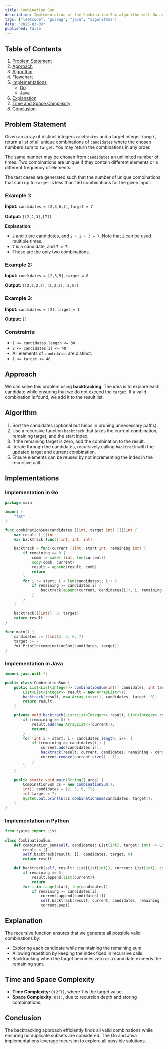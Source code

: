 ```yaml
---
title: Combination Sum
description: Implementation of the Combination Sum algorithm with Go and Java.
tags: ["leetcode", "golang", "java", "algorithms"]
date: "2025-03-03"
published: false
---
```


## Table of Contents

1. [Problem Statement](#problem-statement)
2. [Approach](#approach)
3. [Algorithm](#algorithm)
4. [Flowchart](#flowchart)
5. [Implementations](#implementations)
   - [Go](#implementation-in-go)
   - [Java](#implementation-in-java)
6. [Explanation](#explanation)
7. [Time and Space Complexity](#time-and-space-complexity)
8. [Conclusion](#conclusion)

## Problem Statement

Given an array of distinct integers `candidates` and a target integer `target`, return a list of all unique combinations of `candidates` where the chosen numbers sum to `target`. You may return the combinations in any order.

The same number may be chosen from `candidates` an unlimited number of times. Two combinations are unique if they contain different elements or a different frequency of elements.

The test cases are generated such that the number of unique combinations that sum up to `target` is less than 150 combinations for the given input.

### Example 1:

**Input:** `candidates = [2,3,6,7]`, `target = 7`

**Output:** `[[2,2,3],[7]]`

**Explanation:**
- `2` and `3` are candidates, and `2 + 2 + 3 = 7`. Note that `2` can be used multiple times.
- `7` is a candidate, and `7 = 7`.
- These are the only two combinations.

### Example 2:

**Input:** `candidates = [2,3,5]`, `target = 8`

**Output:** `[[2,2,2,2],[2,3,3],[3,5]]`

### Example 3:

**Input:** `candidates = [2]`, `target = 1`

**Output:** `[]`

### Constraints:

- `1 <= candidates.length <= 30`
- `2 <= candidates[i] <= 40`
- All elements of `candidates` are distinct.
- `1 <= target <= 40`

## Approach

We can solve this problem using **backtracking**. The idea is to explore each candidate while ensuring that we do not exceed the `target`. If a valid combination is found, we add it to the result list.

## Algorithm

1. Sort the candidates (optional but helps in pruning unnecessary paths).
2. Use a recursive function `backtrack` that takes the current combination, remaining target, and the start index.
3. If the remaining target is zero, add the combination to the result.
4. Iterate through the candidates, recursively calling `backtrack` with the updated target and current combination.
5. Ensure elements can be reused by not incrementing the index in the recursive call.

## Implementations

### Implementation in Go

```go
package main

import (
	"fmt"
)

func combinationSum(candidates []int, target int) [][]int {
	var result [][]int
	var backtrack func([]int, int, int)

	backtrack = func(current []int, start int, remaining int) {
		if remaining == 0 {
			comb := make([]int, len(current))
			copy(comb, current)
			result = append(result, comb)
			return
		}
		for i := start; i < len(candidates); i++ {
			if remaining >= candidates[i] {
				backtrack(append(current, candidates[i]), i, remaining-candidates[i])
			}
		}
	}

	backtrack([]int{}, 0, target)
	return result
}

func main() {
	candidates := []int{2, 3, 6, 7}
	target := 7
	fmt.Println(combinationSum(candidates, target))
}
```

### Implementation in Java

```java
import java.util.*;

public class CombinationSum {
    public List<List<Integer>> combinationSum(int[] candidates, int target) {
        List<List<Integer>> result = new ArrayList<>();
        backtrack(result, new ArrayList<>(), candidates, target, 0);
        return result;
    }

    private void backtrack(List<List<Integer>> result, List<Integer> current, int[] candidates, int remaining, int start) {
        if (remaining == 0) {
            result.add(new ArrayList<>(current));
            return;
        }
        for (int i = start; i < candidates.length; i++) {
            if (remaining >= candidates[i]) {
                current.add(candidates[i]);
                backtrack(result, current, candidates, remaining - candidates[i], i);
                current.remove(current.size() - 1);
            }
        }
    }

    public static void main(String[] args) {
        CombinationSum cs = new CombinationSum();
        int[] candidates = {2, 3, 6, 7};
        int target = 7;
        System.out.println(cs.combinationSum(candidates, target));
    }
}
```

### Implementation in Python
```python
from typing import List

class CombinationSum:
    def combination_sum(self, candidates: List[int], target: int) -> List[List[int]]:
        result = []
        self.backtrack(result, [], candidates, target, 0)
        return result

    def backtrack(self, result: List[List[int]], current: List[int], candidates: List[int], remaining: int, start: int):
        if remaining == 0:
            result.append(list(current))
            return
        for i in range(start, len(candidates)):
            if remaining >= candidates[i]:
                current.append(candidates[i])
                self.backtrack(result, current, candidates, remaining - candidates[i], i)
                current.pop()
```

## Explanation

The recursive function ensures that we generate all possible valid combinations by:
- Exploring each candidate while maintaining the remaining sum.
- Allowing repetition by keeping the index fixed in recursive calls.
- Backtracking when the target becomes zero or a candidate exceeds the remaining sum.

## Time and Space Complexity

- **Time Complexity:** `O(2^T)`, where `T` is the target value.
- **Space Complexity:** `O(T)`, due to recursion depth and storing combinations.

## Conclusion

The backtracking approach efficiently finds all valid combinations while ensuring no duplicate subsets are considered. The Go and Java implementations leverage recursion to explore all possible solutions.